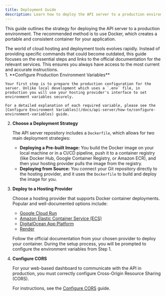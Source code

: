 ```yaml
---
title: Deployment Guide
description: Learn how to deploy the API server to a production environment.
---
```



This guide outlines the strategy for deploying the API server to a production environment. The recommended method is to use Docker, which creates a portable and consistent container for your application.

<Aside>
The world of cloud hosting and deployment tools evolves rapidly. Instead of providing specific commands that could become outdated, this guide focuses on the essential steps and links to the official documentation for the relevant services. This ensures you always have access to the most current and accurate instructions.
</Aside>

<Steps>
1.  **Configure Production Environment Variables**

    Your first step is to prepare the production configuration for the server. Unlike local development which uses a `.env` file, in production you will use your hosting provider's interface to set environment variables securely.

    For a detailed explanation of each required variable, please see the [Configure Environment Variables](/docs/api-server/how-to/configure-environment-variables) guide.

2.  **Choose a Deployment Strategy**

    The API server repository includes a `Dockerfile`, which allows for two main deployment strategies:

    -   **Deploying a Pre-built Image:** You build the Docker image on your local machine or in a CI/CD pipeline, push it to a container registry (like Docker Hub, Google Container Registry, or Amazon ECR), and then your hosting provider pulls the image from the registry.
    -   **Deploying from Source:** You connect your Git repository directly to the hosting provider, and it uses the `Dockerfile` to build and deploy the image for you.

3.  **Deploy to a Hosting Provider**

    Choose a hosting provider that supports Docker container deployments. Popular and well-documented options include:
    -   [Google Cloud Run](https://cloud.google.com/run/docs/deploying)
    -   [Amazon Elastic Container Service (ECS)](https://aws.amazon.com/ecs/)
    -   [DigitalOcean App Platform](https://www.digitalocean.com/docs/app-platform/)
    -   [Render](https://render.com/docs/docker)

    Follow the official documentation from your chosen provider to deploy your container. During the setup process, you will be prompted to configure the environment variables from Step 1.

4.  **Configure CORS**

    For your web-based dashboard to communicate with the API in production, you must correctly configure Cross-Origin Resource Sharing (CORS).

    For instructions, see the [Configure CORS](/docs/api-server/how-to/configure-cors) guide.

</Steps>
